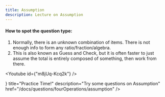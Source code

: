 ```yaml
---
title: Assumption
description: Lecture on Assumption
---
```




#### How to spot the question type:

1. Normally, there is an unknown combination of items. There is not enough info to form any ratio/fraction/algebra.
2. This is also known as Guess and Check, but it is often faster to just assume the total is entirely composed of something, then work from there.

<Youtube id={"m8jUq-Kcq2k"} />

<Cards>
  <Card
    icon={<FileQuestion />}
    title="Practice Time!"
    description="Try some questions on Assumption"
    href="/docs/questions/fourOperations/assumption"
  />
</Cards>

